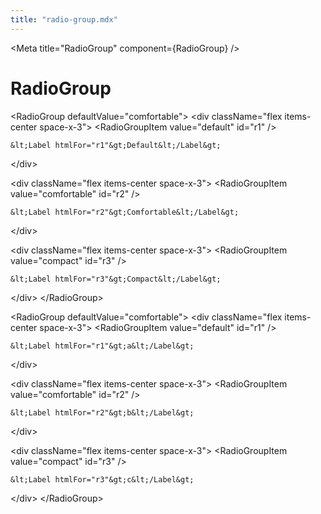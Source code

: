 ```yaml
---
title: "radio-group.mdx"
---
```




&lt;Meta title="RadioGroup" component={RadioGroup} /&gt;

# RadioGroup

&lt;RadioGroup defaultValue="comfortable"&gt;
  &lt;div className="flex items-center space-x-3"&gt;
    &lt;RadioGroupItem value="default" id="r1" /&gt;

    &lt;Label htmlFor="r1"&gt;Default&lt;/Label&gt;

  &lt;/div&gt;

  &lt;div className="flex items-center space-x-3"&gt;
    &lt;RadioGroupItem value="comfortable" id="r2" /&gt;

    &lt;Label htmlFor="r2"&gt;Comfortable&lt;/Label&gt;

  &lt;/div&gt;

  &lt;div className="flex items-center space-x-3"&gt;
    &lt;RadioGroupItem value="compact" id="r3" /&gt;

    &lt;Label htmlFor="r3"&gt;Compact&lt;/Label&gt;

  &lt;/div&gt;
&lt;/RadioGroup&gt;

&lt;RadioGroup defaultValue="comfortable"&gt;
  &lt;div className="flex items-center space-x-3"&gt;
    &lt;RadioGroupItem value="default" id="r1" /&gt;

    &lt;Label htmlFor="r1"&gt;a&lt;/Label&gt;

  &lt;/div&gt;

  &lt;div className="flex items-center space-x-3"&gt;
    &lt;RadioGroupItem value="comfortable" id="r2" /&gt;

    &lt;Label htmlFor="r2"&gt;b&lt;/Label&gt;

  &lt;/div&gt;

  &lt;div className="flex items-center space-x-3"&gt;
    &lt;RadioGroupItem value="compact" id="r3" /&gt;

    &lt;Label htmlFor="r3"&gt;c&lt;/Label&gt;

  &lt;/div&gt;
&lt;/RadioGroup&gt;
